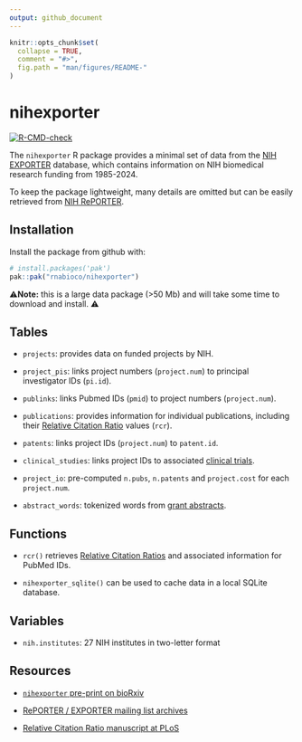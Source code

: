 ```yaml
---
output: github_document
---
```


```r
knitr::opts_chunk$set(
  collapse = TRUE,
  comment = "#>",
  fig.path = "man/figures/README-"
)
```

# nihexporter

<!-- badges: start -->
[![R-CMD-check](https://github.com/rnabioco/nihexporter/actions/workflows/R-CMD-check.yaml/badge.svg)](https://github.com/rnabioco/nihexporter/actions/workflows/R-CMD-check.yaml)
<!-- badges: end -->

The `nihexporter` R package provides a minimal set of data from the [NIH EXPORTER](https://reporter.nih.gov/exporter) database, which contains information on NIH biomedical research funding from 1985-2024.

To keep the package lightweight, many details are omitted but can be easily retrieved from [NIH RePORTER](https://reporter.nih.gov/).

## Installation

Install the package from github with:

``` r
# install.packages('pak')
pak::pak("rnabioco/nihexporter")
```

⚠️**Note:** this is a large data package (>50 Mb) and will take some time to download and install. ⚠️

## Tables

* `projects`: provides data on funded projects by NIH.

* `project_pis`: links project numbers (`project.num`) to principal investigator IDs (`pi.id`).

* `publinks`: links Pubmed IDs (`pmid`) to project numbers (`project.num`).

* `publications`: provides information for individual publications, including their [Relative Citation Ratio](https://icite.od.nih.gov) values (`rcr`).

* `patents`: links project IDs (`project.num`) to `patent.id`.

* `clinical_studies`: links project IDs to associated [clinical trials](https://clinicaltrials.gov/).

* `project_io`: pre-computed `n.pubs`, `n.patents` and `project.cost` for each `project.num`.

* `abstract_words`: tokenized words from [grant abstracts](https://reporter.nih.gov/exporter/abstracts).

## Functions

* `rcr()` retrieves [Relative Citation Ratios](https://icite.od.nih.gov/) and associated information for PubMed IDs.

* `nihexporter_sqlite()` can be used to cache data in a local SQLite database.

## Variables

* `nih.institutes`: 27 NIH institutes in two-letter format

## Resources

+ [`nihexporter` pre-print on bioRxiv](https://biorxiv.org/content/early/2015/12/02/033456)

+ [RePORTER / EXPORTER mailing list archives](https://list.nih.gov/cgi-bin/wa.exe?A0=NIH-REPORT-PUBLIC-L)

+ [Relative Citation Ratio manuscript at PLoS](https://journals.plos.org/plosbiology/article?id=10.1371/journal.pbio.1002541)
